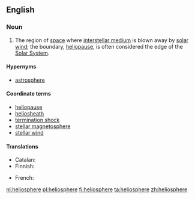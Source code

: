 {{also|heliosphere|héliosphère}}
==English==
{{wikipedia}}

===Noun===
{{en-noun}}

# {{context|astronomy}} The region of [[space]] where [[interstellar medium]] is blown away by [[solar wind]]; the boundary, [[heliopause]], is often considered the edge of the [[Solar System]].

====Hypernyms====
* [[astrosphere]]

====Coordinate terms====
* [[heliopause]]
* [[heliosheath]]
* [[termination shock]]
* [[stellar magnetosphere]]
* [[stellar wind]]

====Translations====
{{trans-top|region of space}}
* Catalan: {{t-|ca|heliosfera|f}}
* Finnish: {{t+|fi|heliosfääri}}
{{trans-mid}}
* French: {{t+|fr|héliosphère|f}}
{{trans-bottom}}

[[nl:heliosphere]]
[[pl:heliosphere]]
[[fi:heliosphere]]
[[ta:heliosphere]]
[[zh:heliosphere]]
